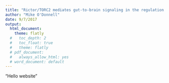 ```yaml
---
title: "Rictor/TORC2 mediates gut-to-brain signaling in the regulation of phenotypic plasticity in C.elegans"
author: "Mike O'Donnell"
date: 9/7/2017
output:
  html_document:
    theme: flatly
  #   toc_depth: 2
  #   toc_float: true
  #   theme: flatly
  # pdf_document:
  #   always_allow_html: yes
  # word_document: default
---
```


"Hello website"